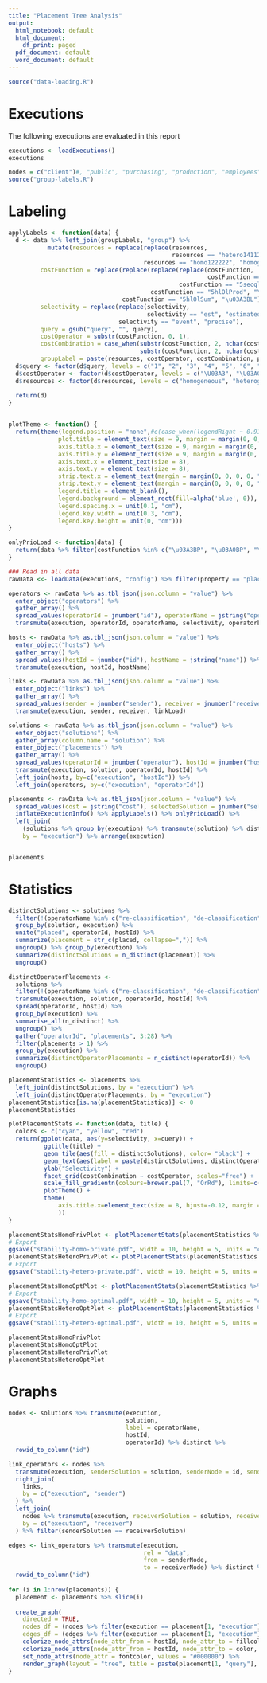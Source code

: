 ```yaml
---
title: "Placement Tree Analysis"
output:
  html_notebook: default
  html_document:
    df_print: paged
  pdf_document: default
  word_document: default
---
```

```r
source("data-loading.R")
```

# Executions

The following executions are evaluated in this report

```r
executions <- loadExecutions()
executions

nodes = c("client")#, "public", "purchasing", "production", "employees") # Nodes to assess
source("group-labels.R")
```

# Labeling

```r
applyLabels <- function(data) {
  d <- data %>% left_join(groupLabels, "group") %>%
           mutate(resources = replace(replace(resources,
                                              resources == "hetero141120.5", "heterogeneous"),
                                      resources == "homo122222", "homogeneous"),
         costFunction = replace(replace(replace(replace(costFunction,
                                                        costFunction == "5secqlSum", "\u03A3BP"),
                                                costFunction == "5secqlProd", "\u03A0BP"),
                                        costFunction == "5hlOlProd", "\u03A0BL"),
                                costFunction == "5hlOlSum", "\u03A3BL"),
         selectivity = replace(replace(selectivity,
                                       selectivity == "est", "estimated"),
                               selectivity == "event", "precise"),
         query = gsub("query", "", query),
         costOperator = substr(costFunction, 0, 1),
         costCombination = case_when(substr(costFunction, 2, nchar(costFunction)) == "BP" ~ "priority",
                                     substr(costFunction, 2, nchar(costFunction)) == "BL" ~ "load"),
         groupLabel = paste(resources, costOperator, costCombination, placement, selectivity))
  d$query <- factor(d$query, levels = c("1", "2", "3", "4", "5", "6", "7", "8", "9", "10"))
  d$costOperator <- factor(d$costOperator, levels = c("\U03A3", "\U03A0"))
  d$resources <- factor(d$resources, levels = c("homogeneous", "heterogeneous"))
  
  return(d)
}


plotTheme <- function() {
  return(theme(legend.position = "none",#c(case_when(legendRight ~ 0.91, TRUE ~ 0.1), 0.9),
              plot.title = element_text(size = 9, margin = margin(0, 0, 0, 0, "cm")),
              axis.title.x = element_text(size = 9, margin = margin(0, 0, 0, 0, "cm")),
              axis.title.y = element_text(size = 9, margin = margin(0, 0, 0, 0, "cm")),
              axis.text.x = element_text(size = 8),
              axis.text.y = element_text(size = 8),
              strip.text.x = element_text(margin = margin(0, 0, 0, 0, "cm")),
              strip.text.y = element_text(margin = margin(0, 0, 0, 0, "cm")),
              legend.title = element_blank(),
              legend.background = element_rect(fill=alpha('blue', 0)),
              legend.spacing.x = unit(0.1, "cm"),
              legend.key.width = unit(0.3, "cm"),
              legend.key.height = unit(0, "cm")))
}

onlyPrioLoad <- function(data) {
  return(data %>% filter(costFunction %in% c("\u03A3BP", "\u03A0BP", "\u03A0BL", "\u03A3BL")))
}
```


```r
### Read in all data
rawData <<- loadData(executions, "config") %>% filter(property == "placement")

operators <- rawData %>% as.tbl_json(json.column = "value") %>%
  enter_object("operators") %>%
  gather_array() %>% 
  spread_values(operatorId = jnumber("id"), operatorName = jstring("operatorName"), selectivity = jnumber("selectivity"), operatorLoad = jnumber("load"), outgoingLink = jnumber("outgoingLink")) %>%
  transmute(execution, operatorId, operatorName, selectivity, operatorLoad, outgoingLink)

hosts <- rawData %>% as.tbl_json(json.column = "value") %>%
  enter_object("hosts") %>%
  gather_array() %>% 
  spread_values(hostId = jnumber("id"), hostName = jstring("name")) %>%
  transmute(execution, hostId, hostName)

links <- rawData %>% as.tbl_json(json.column = "value") %>%
  enter_object("links") %>%
  gather_array() %>% 
  spread_values(sender = jnumber("sender"), receiver = jnumber("receiver"), linkLoad = jnumber("load")) %>%
  transmute(execution, sender, receiver, linkLoad)

solutions <- rawData %>% as.tbl_json(json.column = "value") %>%
  enter_object("solutions") %>%
  gather_array(column.name = "solution") %>%
  enter_object("placements") %>%
  gather_array() %>%
  spread_values(operatorId = jnumber("operator"), hostId = jnumber("host")) %>%
  transmute(execution, solution, operatorId, hostId) %>%
  left_join(hosts, by=c("execution", "hostId")) %>%
  left_join(operators, by=c("execution", "operatorId"))

placements <- rawData %>% as.tbl_json(json.column = "value") %>% 
  spread_values(cost = jstring("cost"), selectedSolution = jnumber("selectedSolution"), duration = jnumber("duration"), timedOut = jlogical("timedOut")) %>% 
  inflateExecutionInfo() %>% applyLabels() %>% onlyPrioLoad() %>%
  left_join(
    (solutions %>% group_by(execution) %>% transmute(solution) %>% distinct %>% count %>% ungroup %>% rename(solutions = n)), 
    by = "execution") %>% arrange(execution)


placements
```

# Statistics

```r
distinctSolutions <- solutions %>%
  filter(!(operatorName %in% c("re-classification", "de-classification"))) %>%
  group_by(solution, execution) %>%
  unite("placed", operatorId, hostId) %>%
  summarize(placement = str_c(placed, collapse=",")) %>%
  ungroup() %>% group_by(execution) %>%
  summarize(distinctSolutions = n_distinct(placement)) %>% 
  ungroup()

distinctOperatorPlacements <- 
  solutions %>%
  filter(!(operatorName %in% c("re-classification", "de-classification"))) %>%
  transmute(execution, solution, operatorId, hostId) %>%
  spread(operatorId, hostId) %>%
  group_by(execution) %>%
  summarise_all(n_distinct) %>%
  ungroup() %>%
  gather("operatorId", "placements", 3:28) %>%
  filter(placements > 1) %>%
  group_by(execution) %>%
  summarize(distinctOperatorPlacements = n_distinct(operatorId)) %>% 
  ungroup()

placementStatistics <- placements %>%
  left_join(distinctSolutions, by = "execution") %>%
  left_join(distinctOperatorPlacements, by = "execution")
placementStatistics[is.na(placementStatistics)] <- 0
placementStatistics

plotPlacementStats <- function(data, title) {
  colors <- c("cyan", "yellow", "red")
  return(ggplot(data, aes(y=selectivity, x=query)) +
          ggtitle(title) +
          geom_tile(aes(fill = distinctSolutions), color= "black") +
          geom_text(aes(label = paste(distinctSolutions, distinctOperatorPlacements, sep="\n"), lineheight = 0.7)) +
          ylab("Selectivity") +
          facet_grid(costCombination ~ costOperator, scales="free") +
          scale_fill_gradientn(colours=brewer.pal(7, "OrRd"), limits=c(1, 8)) +
          plotTheme() +
          theme(
              axis.title.x=element_text(size = 8, hjust=-0.12, margin = margin(t=-0.35, unit = "cm"))
              ))
}

placementStatsHomoPrivPlot <- plotPlacementStats(placementStatistics %>% filter(resources == "homogeneous" & placement == "private"), expression(paste("Placement Solutions (", S[h], ", ", P[private], ")")))
# Export
ggsave("stability-homo-private.pdf", width = 10, height = 5, units = "cm", device = cairo_pdf)
placementStatsHeteroPrivPlot <- plotPlacementStats(placementStatistics %>% filter(resources == "heterogeneous" & placement == "private"), expression(paste("Placement Solutions (", S[v], ", ", P[private], ")")))
# Export
ggsave("stability-hetero-private.pdf", width = 10, height = 5, units = "cm", device = cairo_pdf)

placementStatsHomoOptPlot <- plotPlacementStats(placementStatistics %>% filter(resources == "homogeneous" & placement == "optimal"), expression(paste("Placement Solutions (", S[h], ", ", P[optimal], ")")))
# Export
ggsave("stability-homo-optimal.pdf", width = 10, height = 5, units = "cm", device = cairo_pdf)
placementStatsHeteroOptPlot <- plotPlacementStats(placementStatistics %>% filter(resources == "heterogeneous" & placement == "optimal"), expression(paste("Placement Solutions (", S[v], ", ", P[optimal], ")")))
# Export
ggsave("stability-hetero-optimal.pdf", width = 10, height = 5, units = "cm", device = cairo_pdf)

placementStatsHomoPrivPlot
placementStatsHomoOptPlot
placementStatsHeteroPrivPlot
placementStatsHeteroOptPlot
```


# Graphs

```r
nodes <- solutions %>% transmute(execution,
                                 solution,
                                 label = operatorName,
                                 hostId,
                                 operatorId) %>% distinct %>% 
  rowid_to_column("id")

link_operators <- nodes %>%
  transmute(execution, senderSolution = solution, senderNode = id, sender = operatorId, senderHost = hostId) %>%
  right_join(
    links,
    by = c("execution", "sender")
  ) %>%
  left_join(
    nodes %>% transmute(execution, receiverSolution = solution, receiverNode = id, receiver = operatorId, receiverHost = hostId),
    by = c("execution", "receiver")
  ) %>% filter(senderSolution == receiverSolution)

edges <- link_operators %>% transmute(execution,
                                      rel = "data", 
                                      from = senderNode,
                                      to = receiverNode) %>% distinct %>%
  rowid_to_column("id")
  
for (i in 1:nrow(placements)) {
  placement <- placements %>% slice(i)
  
  create_graph(
    directed = TRUE,
    nodes_df = (nodes %>% filter(execution == placement[1, "execution"])),
    edges_df = (edges %>% filter(execution == placement[1, "execution"]))) %>%
    colorize_node_attrs(node_attr_from = hostId, node_attr_to = fillcolor, palette = "Set1", alpha = 50) %>%
    colorize_node_attrs(node_attr_from = hostId, node_attr_to = color, palette = "Set1") %>%
    set_node_attrs(node_attr = fontcolor, values = "#000000") %>%
    render_graph(layout = "tree", title = paste(placement[1, "query"], placement[1, "groupLabel"], "(Selected", placement[1, "selectedSolution"], ")")) %>% print
}
```
